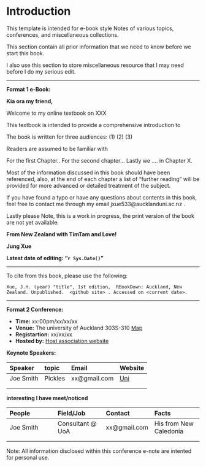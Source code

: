 # Introduction {-}

This template is intended for e-book style Notes of various topics, conferences, and miscellaneous collections. 

This section contain all prior information that we need to know before we start this book.

I also use this section to store miscellaneous resource that I may need before I do my serious edit.


<hr>

**Format 1 e-Book:**

**Kia ora my friend,**

Welcome to my online textbook on XXX

This textbook is intended to provide a comprehensive introduction to 

The book is written for three audiences: (1) (2) (3) 

Readers are assumed to be familiar with 

For the first Chapter.. For the second chapter... Lastly we .... in Chapter X.

Most of the information discussed in this book should have been referenced, also, at the end of each chapter a list of “further reading” will be provided for more advanced or detailed treatment of the subject. 

If you have found a typo or have any questions about contents in this book, feel free to contact me through my email jxue533@aucklanduni.ac.nz . 

Lastly please Note, this is a work in progress, the print version of the book are not yet available.


**From New Zealand with TimTam and Love!**

**Jung Xue**

**Latest date of editing: "`r Sys.Date()`"**
 
 



<hr>

To cite from this book, please use the following:

```
Xue, J.H. (year) "title", 1st edition,  RBookDown: Auckland, New Zealand. Unpublished.  <github site> . Accessed on <current date>.

```

<hr>



**Format 2 Conference:**

- **Time:** xx:00pm/xx/xx/xx 
- **Venue:** The university of Auckland 303S-310 [Map]()
- **Registartion:** xx/xx/xx  
- **Hosted by:** [Host association website]()

**Keynote Speakers:**

| Speaker      |topic         | Email        | Website      |
|:-------------|:-------------|:-------------|:-------------|
| Joe Smith    |Pickles       | xx@gmail.com | [Uni](www.google.com)  |
|   |   |   |   |
|   |   |   |   |

**interesting I have meet/noticed**

| People       |Field/Job     | Contact      | Facts        |
|:-------------|:-------------|:-------------|:-------------|
| Joe Smith    | Consultant @ UoA  | xx@gmail.com | His from New Caledonia |
|   |   |   |   |
|   |   |   |   |

Note: All information disclosed within this conference e-note are intented for personal use. 



